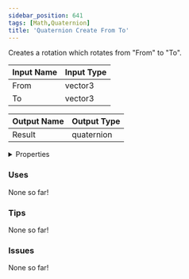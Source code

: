 ```yaml
---
sidebar_position: 641
tags: [Math,Quaternion]
title: 'Quaternion Create From To'
---
```


Creates a rotation which rotates from "From" to "To".






<EsbSvg />

| Input Name | Input Type |
|-----------|-----------|
| From | vector3 |
| To | vector3 |

| Output Name | Output Type |
|-----------|-----------|
| Result | quaternion |


<details>
  <summary>Properties</summary>
  <div>
    <div>
    <table>
      <thead>
        <tr>
          <th>Is beta required?</th>
          <th>❌</th>
        </tr>
        <tr>
          <th>Is this chip a trolling risk?</th>
          <th>❌</th>
        </tr>
        <tr>
          <th>Is this chip a role assignment risk?</th>
          <th>❌</th>
        </tr>
        <tr>
          <th>Chip UUID</th>
          <th>1069c5de-c7e3-40e0-bd90-52135873b36d</th>
        </tr>
      </thead>
    </table>
    </div>
  </div>
</details>

### Uses

None so far!

### Tips

None so far!

### Issues

None so far!
